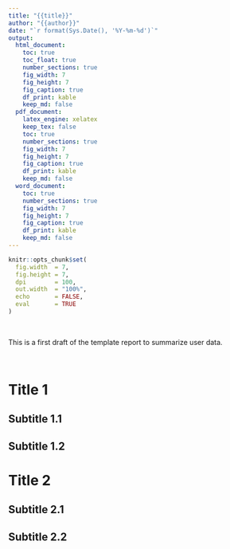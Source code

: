 ```yaml
---
title: "{{title}}"
author: "{{author}}"
date: "`r format(Sys.Date(), '%Y-%m-%d')`"
output:
  html_document: 
    toc: true
    toc_float: true
    number_sections: true
    fig_width: 7
    fig_height: 7
    fig_caption: true
    df_print: kable
    keep_md: false
  pdf_document:
    latex_engine: xelatex
    keep_tex: false
    toc: true
    number_sections: true
    fig_width: 7
    fig_height: 7
    fig_caption: true
    df_print: kable
    keep_md: false
  word_document:
    toc: true
    number_sections: true
    fig_width: 7
    fig_height: 7
    fig_caption: true
    df_print: kable
    keep_md: false
---
```


```r
knitr::opts_chunk$set(
  fig.width  = 7,
  fig.height = 7,
  dpi        = 100,
  out.width  = "100%",
  echo       = FALSE,
  eval       = TRUE
)
```

\

This is a first draft of the template report to summarize user data.

\

# Title 1

## Subtitle 1.1

## Subtitle 1.2

# Title 2

## Subtitle 2.1

## Subtitle 2.2

